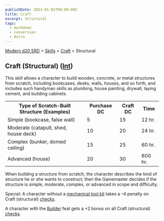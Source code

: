 ```yaml
---
publishDate: 2023-01-02T00:00:00Z
title: Craft
excerpt: Structural
tags:
  - markdown
  - conversion
  - Astro
---
```


[Modern d20 SRD](/#modernD20) > [Skills](modern-d20-srd-skills-index) > [Craft](modern-d20-srd-skills-craft) > Structural

## Craft (Structural) ([Int](modern-d20-srd-basics-ability-scores))

This skill allows a character to build wooden, concrete, or metal structures
from scratch, including bookcases, desks, walls, houses, and so forth, and
includes such handyman skills as plumbing, house painting, drywall, laying
cement, and building cabinets.


<table> <tr><th>Type of Scratch-Built Structure (Examples)</th> <th>Purchase DC</th> <th>Craft DC</th> <th>Time</th></tr> <tr><td> Simple (bookcase, false wall)</td><td> 5</td><td> 15</td><td> 12 hr. </td></tr> <tr class="shaded"><td> Moderate (catapult, shed, house deck)</td><td> 10</td><td> 20</td><td> 24 hr. </td></tr> <tr><td> Complex (bunker, domed ceiling)</td><td> 15</td><td> 25</td><td> 60 hr. </td></tr> <tr class="shaded"><td> Advanced (house)</td><td> 20</td><td> 30</td><td> 600 hr. </td></tr> </table>


When building a structure from scratch, the character describes the kind of
structure he or she wants to construct; then the Gamemaster decides if the
structure is simple, moderate, complex, or advanced in scope and difficulty.

Special: A character without a [mechanical tool kit](modern-d20-srd-equipment-professional-equipment) takes a –4 penalty on Craft (structural)
[checks](modern-d20-srd-skills-skill-basics-php#skill-check-index).

A character with the [Builder](modern-d20-srd-feats-builder) feat gets a +2
bonus on all Craft (structural) [checks](modern-d20-srd-skills-skill-basics-php#skill-check-index).

